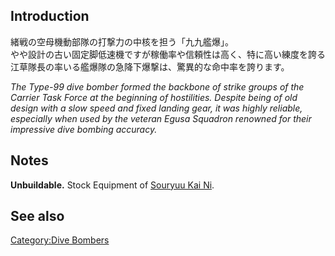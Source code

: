 {{Template:Equipmentinfo
|name = Type 99 Dive Bomber (Egusa Squadron)
|id = 99 
|japanesename = 九九式艦爆(江草隊) 
|icon = {{RedPlane}}
|type = Carrier-Based Dive Bomber
|effect = {{Dive}}+10 {{ASW}}+5 {{Hit}}+4 {{LOS}}+3 
|radius = 4
|scrap = {{Fuel}}1 {{Ammo}}1 {{Bauxite}}2 
|image = <gallery type="slideshow" widths="360px" position="center" hideaddbutton="true">
Equipment099-1.png
Equipment099-2.png
Equipment099-3.png
Equipment099-4.png
</gallery>
|CVL = lime
|CV = lime
|CVB = lime
}}

==Introduction==
緒戦の空母機動部隊の打撃力の中核を担う「九九艦爆」。<br>やや設計の古い固定脚低速機ですが稼働率や信頼性は高く、特に高い練度を誇る江草隊長の率いる艦爆隊の急降下爆撃は、驚異的な命中率を誇ります。

''The Type-99 dive bomber formed the backbone of strike groups of the Carrier Task Force at the beginning of hostilities. Despite being of old design with a slow speed and fixed landing gear, it was highly reliable, especially when used by the veteran Egusa Squadron renowned for their impressive dive bombing accuracy.''
==Notes==
'''Unbuildable.''' Stock Equipment of [[Souryuu#Second_Remodel|Souryuu Kai Ni]].

==See also==
{{Equipmentlist}}
[[Category:Dive Bombers]]